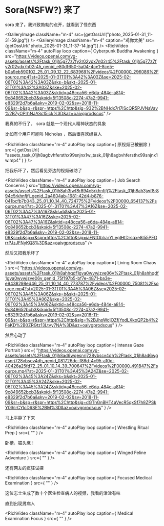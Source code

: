 # Sora(NSFW?) 来了


sora 来了，我兴致勃勃的点开，就看到了怪东西

<GalleryImage
    className="m-4"
    src={getOssUrl("photo_2025-01-31_11-31-59.jpg")}
/>
<GalleryImage
    className="m-4"
    caption="鸡你太美"
    src={getOssUrl("photo_2025-01-31_11-37-14.jpg")}
/>
<RichVideo 
  className="m-4"
  autoPlay
  loop
  caption={
    <BaseLink href="https://sora.com/g/gen_01jh5g83w8ekeanv3yg1cvpx1r">Cyberpunk Buddha Awakening</BaseLink>
  }
  src="https://videos.openai.com/vg-assets/assets%2Ftask_01jh5g77z7fy2r02vdx7n02r45%2Ftask_01jh5g77z7fy2r02vdx7n02r45_genid_e80df650-5a04-4ce1-8ce5-b0a9eb590102_25_01_09_12_22_683968%2Fvideos%2F00000_296086%2Fsource.mp4?st=2025-01-31T01%3A42%3A03Z&se=2025-02-06T02%3A42%3A03Z&sks=b&skt=2025-01-31T01%3A42%3A03Z&ske=2025-02-06T02%3A42%3A03Z&sktid=a48cca56-e6da-484e-a814-9c849652bcb3&skoid=5f13508c-2274-47a2-9941-e8329f2d7b6a&skv=2019-02-02&sv=2018-11-09&sr=b&sp=r&spr=https%2Chttp&sig=932%2BNHdx7rl7IScQR5PJVNaVav%2B7yOPrhNJASc15ick%3D&az=oaivgprodscus" />

我真的不行了， sora 就是一个现代人精神状态的具象

比如有个用户可能叫 Nicholas ，然后很喜欢绿巨人

<RichVideo 
  className="m-4"
  autoPlay
  loop
  caption={
    <BaseLink href="https://sora.com/g/gen_01jh8ahtd5e9d8z1d639drrcfa">原视频已被删除</BaseLink>
  }
  src={
    getOssUrl( 
    "assets_task_01jh8agbvhfersthx99snjnx1w_task_01jh8agbvhfersthx99snjnx1w.mp4"
    )
  }
/>

把我乐坏了，然后看见旁边的视频破防了

<RichVideo 
  className="m-4"
  autoPlay
  loop
  caption={
    <BaseLink href="https://sora.com/g/gen_01jh8ahtc3fmhba5jxv7b9tkez">Job Search Concerns</BaseLink>
  }
  src="https://videos.openai.com/vg-assets/assets%2Ftask_01jh8ah3jwf8r894c5rkhnfjfj%2Ftask_01jh8ah3jwf8r894c5rkhnfjfj_genid_2a4604ab-1681-42d4-b876-041bcfb7b043_25_01_10_14_40_724775%2Fvideos%2F00000_654137%2Fsource.mp4?st=2025-01-31T01%3A47%3A16Z&se=2025-02-06T02%3A47%3A16Z&sks=b&skt=2025-01-31T01%3A47%3A16Z&ske=2025-02-06T02%3A47%3A16Z&sktid=a48cca56-e6da-484e-a814-9c849652bcb3&skoid=5f13508c-2274-47a2-9941-e8329f2d7b6a&skv=2019-02-02&sv=2018-11-09&sr=b&sp=r&spr=https%2Chttp&sig=iaFNtOblrarYLegIHtDrsqxe8I55PEOrrPJzJFNyKQ8%3D&az=oaivgprodscus" />

然后又把我乐坏了

<RichVideo 
  className="m-4"
  autoPlay
  loop
  caption={
    <BaseLink href="https://sora.com/g/gen_01jh8ajmbpe0fs1fakypx459sb">Living Room Chaos</BaseLink>
  }
  src={
    "https://videos.openai.com/vg-assets/assets%2Ftask_01jh8ahhqdf1gva0wvwjzve06v%2Ftask_01jh8ahhqdf1gva0wvwjzve06v_genid_75f197b5-bf7e-4871-ba3e-e9438298ed46_25_01_10_14_40_773787%2Fvideos%2F00000_75081%2Fsource.mp4?st=2025-01-31T01%3A45%3A06Z&se=2025-02-06T02%3A45%3A06Z&sks=b&skt=2025-01-31T01%3A45%3A06Z&ske=2025-02-06T02%3A45%3A06Z&sktid=a48cca56-e6da-484e-a814-9c849652bcb3&skoid=5f13508c-2274-47a2-9941-e8329f2d7b6a&skv=2019-02-02&sv=2018-11-09&sr=b&sp=r&spr=https%2Chttp&sig=%2BJhoWdjOZfjYodLXkoQP2b4%2FeKD%2B0ZRGtz13Ltvy7NA%3D&az=oaivgprodscus"
  }
/>

然后心动了

<RichVideo 
  className="m-4"
  autoPlay
  loop
  caption={
    <BaseLink href="https://sora.com/g/gen_01jh8afqt1e83tqjwt8mdwt431">Intense Gaze Portrait</BaseLink>
  }
  src={
    "https://videos.openai.com/vg-assets/assets%2Ftask_01jh8ad6wgesnrj728vbscv4dh%2Ftask_01jh8ad6wgesnrj728vbscv4dh_genid_081726dc-f86d-4c95-a10d-40426a25fd72_25_01_10_14_39_700647%2Fvideos%2F00000_491847%2Fsource.mp4?st=2025-01-31T01%3A45%3A24Z&se=2025-02-06T02%3A45%3A24Z&sks=b&skt=2025-01-31T01%3A45%3A24Z&ske=2025-02-06T02%3A45%3A24Z&sktid=a48cca56-e6da-484e-a814-9c849652bcb3&skoid=5f13508c-2274-47a2-9941-e8329f2d7b6a&skv=2019-02-02&sv=2018-11-09&sr=b&sp=r&spr=https%2Chttp&sig=dGTnGnBHT4aVecR5qxSf7h8ZPSkY0lhIrCYlcD6SE%2BM%3D&az=oaivgprodscus"
  }
/>

马上平静了下来

<RichVideo 
  className="m-4"
  autoPlay
  loop
  caption={
    <BaseLink href="https://sora.com/g/gen_01jh8afjybfa7adyr58zkdncjp">Wrestling Ritual Prep</BaseLink>
  }
  src={
    ""
  }
/>

卧槽，猫头鹰！

<RichVideo 
  className="m-4"
  autoPlay
  loop
  caption={
    <BaseLink href="https://sora.com/g/gen_01jh8aa4wtfhysqq3gytsr41rj">Winged Feline Adventure</BaseLink>
  }
  src={
    ""
  }
/>

还有网友的疯狂试探

<RichVideo 
  className="m-4"
  autoPlay
  loop
  caption={
    <BaseLink href="https://sora.com/g/gen_01jh7fhkwtet3894kfb4bj752z">Focused Medical Examination</BaseLink>
  }
  src={
    ""
  }
/>

这位志士生成了数十个医生检查病人的视频，我看的津津有味

直到出现男病人

<RichVideo 
  className="m-4"
  autoPlay
  loop
  caption={
    <BaseLink href="https://sora.com/g/gen_01jh7g421gfh68verk7hvxx0wh">Medical Examination Focus</BaseLink>
  }
  src={
    ""
  }
/>